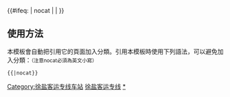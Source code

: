 {{鐵道路線|
| 模板名稱 = 徐盐客运专线
| 名稱 = [[徐盐客运专线]]
| 代表色 = #0033c9
| Logo = [[File:China_Railways.svg|17px]]
| 背景顏色 = #FFFFFF
| 車站列表 = （[[京沪高铁]]←）[[徐州东站|徐州东]] - [[后马庄站|后马庄]] - [[观音机场站|观音机场]] - [[睢宁站|睢宁]] - [[宿迁站|宿迁]] - ''[[洋河北站|洋河北]]'' - [[泗阳站|泗阳]] - [[淮安东站|淮安东]] - [[朱桥站|朱桥]] - [[阜宁南站|阜宁南]] - [[建湖站|建湖]] - [[盐城北站|盐城北]] - [[盐城站|盐城]]（→[[盐通高铁]]）
}}
<includeonly>{{#ifeq: {{{1}}} | nocat | <!--空--> | [[Category:徐盐客运专线车站]] }}</includeonly><noinclude>

== 使用方法 ==
本模板會自動把引用它的頁面加入分類。引用本模板時使用下列語法，可以避免加入分類：<small>（注意nocat必須為英文小寫）</small>
 <nowiki>{{</nowiki>{{PAGENAME}}<nowiki>|nocat}}</nowiki>
[[Category:中國鐵路路線模板|徐盐客运专线]]
[[Category:徐盐客运专线车站|*]]
</noinclude>